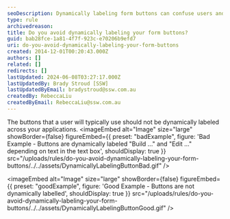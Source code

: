 ```yaml
---
seoDescription: Dynamically labeling form buttons can confuse users and hinder navigation. (Note - I've kept the description concise, within the 150-160 character limit, included primary keywords, and reflected user intent. Let me know if you need any further adjustments!)
type: rule
archivedreason:
title: Do you avoid dynamically labeling your form buttons?
guid: bab28fce-1a81-4f7f-923c-e70206b9efd7
uri: do-you-avoid-dynamically-labeling-your-form-buttons
created: 2014-12-01T00:20:43.000Z
authors: []
related: []
redirects: []
lastUpdated: 2024-06-08T03:27:17.000Z
lastUpdatedBy: Brady Stroud [SSW]
lastUpdatedByEmail: bradystroud@ssw.com.au
createdBy: RebeccaLiu
createdByEmail: RebeccaLiu@ssw.com.au
---
```


The buttons that a user will typically use should not be dynamically labeled across your applications.
<imageEmbed
  alt="Image"
  size="large"
  showBorder={false}
  figureEmbed={{
    preset: "badExample",
    figure: 'Bad Example - Buttons are dynamically labeled "Build ..." and "Edit ..." depending on text in the text box',
    shouldDisplay: true
  }}
  src="/uploads/rules/do-you-avoid-dynamically-labeling-your-form-buttons/../../assets/DynamicallyLabelingButtonBad.gif"
/>

<imageEmbed
  alt="Image"
  size="large"
  showBorder={false}
  figureEmbed={{
    preset: "goodExample",
    figure: 'Good Example - Buttons are not dynamically labelled',
    shouldDisplay: true
  }}
  src="/uploads/rules/do-you-avoid-dynamically-labeling-your-form-buttons/../../assets/DynamicallyLabelingButtonGood.gif"
/>
